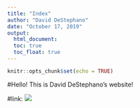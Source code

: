 ```yaml
---
title: "Index"
author: "David DeStephano"
date: "October 17, 2019"
output: 
  html_document:
  toc: true
  toc_float: true
---
```


```r
knitr::opts_chunk$set(echo = TRUE)
```
#Hello! This is David DeStephano's website!

#link:
![](download.jpg.jpg)